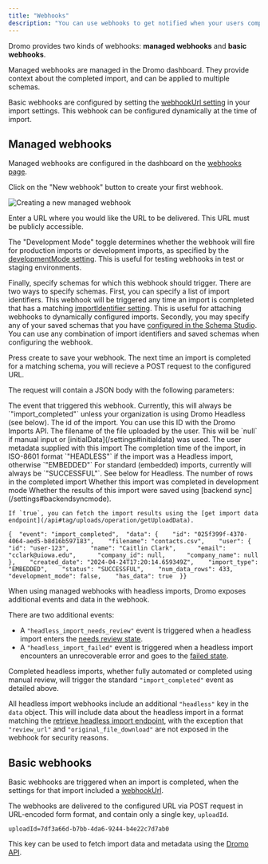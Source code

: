 ```yaml
---
title: "Webhooks"
description: "You can use webhooks to get notified when your users complete an import using Dromo."
---
```


Dromo provides two kinds of webhooks: **managed webhooks** and **basic webhooks**.

Managed webhooks are managed in the Dromo dashboard. They provide context about the completed import, and can be applied to multiple schemas.

Basic webhooks are configured by setting the [webhookUrl setting](/settings#webhookurl) in your import settings. This webhook can be configured dynamically at the time of import.

## Managed webhooks[​](#managed-webhooks "Direct link to Managed webhooks")

Managed webhooks are configured in the dashboard on the [webhooks page](https://dashboard.dromo.io/webhooks).

Click on the "New webhook" button to create your first webhook.

![Creating a new managed webhook](\images\assets\images\managed_webhook-f482fe6af96ed967f9a154de467ee7e4.png)

Enter a URL where you would like the URL to be delivered. This URL must be publicly accessible.

The "Development Mode" toggle determines whether the webhook will fire for production imports or development imports, as specified by the [developmentMode setting](/settings#developmentmode). This is useful for testing webhooks in test or staging environments.

Finally, specify schemas for which this webhook should trigger. There are two ways to specify schemas. First, you can specify a list of import identifiers. This webhook will be triggered any time an import is completed that has a matching [importIdentifier setting](/settings#importidentifier). This is useful for attaching webhooks to dynamically configured imports. Secondly, you may specify any of your saved schemas that you have [configured in the Schema Studio](/guides/schema-builder). You can use any combination of import identifiers and saved schemas when configuring the webhook.

Press create to save your webhook. The next time an import is completed for a matching schema, you will recieve a POST request to the configured URL.

The request will contain a JSON body with the following parameters:

<ResponseField name="event" type="string">
  The event that triggered this webhook. Currently, this will always be `"import_completed"` unless your organization is using Dromo Headless (see below).
</ResponseField>

<ResponseField name="data" type="object">
  <ResponseField name="id" type="string">
    The id of the import. You can use this ID with the Dromo Imports API.
  </ResponseField>

  <ResponseField name="filename" type="string | null">
    The filename of the file uploaded by the user. This will be `null` if manual input or [initialData](/settings#initialdata) was used.
  </ResponseField>

  <ResponseField name="user" type="User">
    The user metadata supplied with this import
  </ResponseField>

  <ResponseField name="created_date" type="string">
    The completion time of the import, in ISO-8601 format
  </ResponseField>

  <ResponseField name="import_type" type="string">
    `"HEADLESS"` if the import was a Headless import, otherwise `"EMBEDDED"`
  </ResponseField>

  <ResponseField name="status" type="string">
    For standard (embedded) imports, currently will always be `"SUCCESSFUL"`. See below for Headless.
  </ResponseField>

  <ResponseField name="num_data_rows" type="number">
    The number of rows in the completed import
  </ResponseField>

  <ResponseField name="development_mode" type="boolean">
    Whether this import was completed in development mode
  </ResponseField>

  <ResponseField name="has_data" type="boolean">
    Whether the results of this import were saved using [backend sync](/settings#backendsyncmode).

    If `true`, you can fetch the import results using the [get import data endpoint](/api#tag/uploads/operation/getUploadData).
  </ResponseField>
</ResponseField>

```
{  "event": "import_completed",  "data": {    "id": "025f399f-4370-4064-aed5-b8d16b597183",    "filename": "contacts.csv",    "user": {      "id": "user-123",      "name": "Caitlin Clark",      "email": "cclark@uiowa.edu",      "company_id": null,      "company_name": null    },    "created_date": "2024-04-24T17:20:14.659349Z",    "import_type": "EMBEDDED",    "status": "SUCCESSFUL",    "num_data_rows": 433,    "development_mode": false,    "has_data": true  }}
```

<Accordion title="Managed webhooks and headless imports">
  When using managed webhooks with headless imports, Dromo exposes additional events and data in the webhook.

  There are two additional events:

  * A `"headless_import_needs_review"` event is triggered when a headless import enters the [needs review state](/getting-started/headless#import-needs-review).
  * A `"headless_import_failed"` event is triggered when a headless import encounters an unrecoverable error and goes to the [failed state](/getting-started/headless#import-failed).

  Completed headless imports, whether fully automated or completed using manual review, will trigger the standard `"import_completed"` event as detailed above.

  All headless import webhooks include an additional `"headless"` key in the `data` object. This will include data about the headless import in a format matching the [retrieve headless import endpoint](/api#tag/headless/operation/retrieveHeadlessImport), with the exception that `"review_url"` and `"original_file_download"` are not exposed in the webhook for security reasons.
</Accordion>

## Basic webhooks[​](#basic-webhooks "Direct link to Basic webhooks")

Basic webhooks are triggered when an import is completed, when the settings for that import included a [webhookUrl](/settings#webhookurl).

The webhooks are delivered to the configured URL via POST request in URL-encoded form format, and contain only a single key, `uploadId`.

```
uploadId=7df3a66d-b7bb-4da6-9244-b4e22c7d7ab0
```

This key can be used to fetch import data and metadata using the [Dromo API](https://developer.dromo.io/api#tag/uploads).
